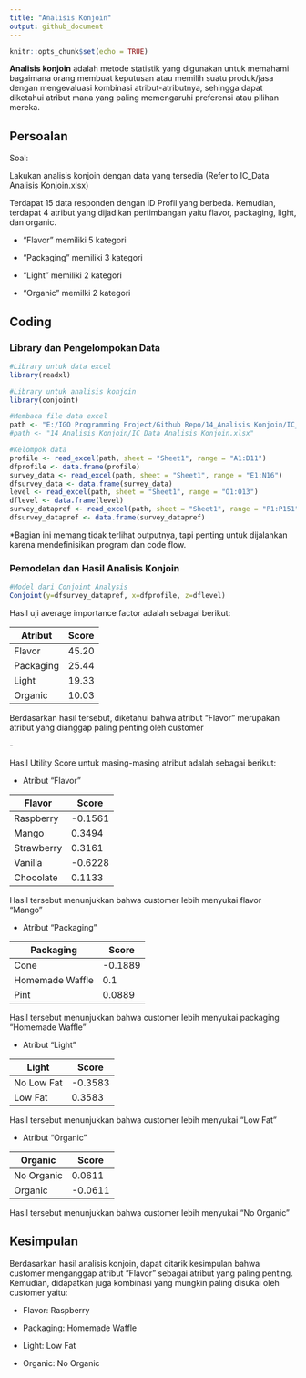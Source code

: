 ---
title: "Analisis Konjoin"
output: github_document
---

```{r setup, include=FALSE}
knitr::opts_chunk$set(echo = TRUE)
```

**Analisis konjoin** adalah metode statistik yang digunakan untuk memahami bagaimana orang membuat keputusan atau memilih suatu produk/jasa dengan mengevaluasi kombinasi atribut-atributnya, sehingga dapat diketahui atribut mana yang paling memengaruhi preferensi atau pilihan mereka.

## Persoalan

Soal:

Lakukan analisis konjoin dengan data yang tersedia (Refer to IC_Data Analisis Konjoin.xlsx)

Terdapat 15 data responden dengan ID Profil yang berbeda. Kemudian, terdapat 4 atribut yang dijadikan pertimbangan yaitu flavor, packaging, light, dan organic.

-   "Flavor" memiliki 5 kategori

-   "Packaging" memiliki 3 kategori

-   "Light" memiliki 2 kategori

-   "Organic" memilki 2 kategori

## Coding

### Library dan Pengelompokan Data

```{r}
#Library untuk data excel
library(readxl)

#Library untuk analisis konjoin
library(conjoint)

#Membaca file data excel
path <- "E:/IGO Programming Project/Github Repo/14_Analisis Konjoin/IC_Data Analisis Konjoin.xlsx"
#path <- "14_Analisis Konjoin/IC_Data Analisis Konjoin.xlsx"

#Kelompok data
profile <- read_excel(path, sheet = "Sheet1", range = "A1:D11")
dfprofile <- data.frame(profile)
survey_data <- read_excel(path, sheet = "Sheet1", range = "E1:N16")
dfsurvey_data <- data.frame(survey_data)
level <- read_excel(path, sheet = "Sheet1", range = "O1:O13")
dflevel <- data.frame(level)
survey_datapref <- read_excel(path, sheet = "Sheet1", range = "P1:P151")
dfsurvey_datapref <- data.frame(survey_datapref)
```

\*Bagian ini memang tidak terlihat outputnya, tapi penting untuk dijalankan karena mendefinisikan program dan code flow.

### Pemodelan dan Hasil Analisis Konjoin

```{r}
#Model dari Conjoint Analysis
Conjoint(y=dfsurvey_datapref, x=dfprofile, z=dflevel)
```

Hasil uji average importance factor adalah sebagai berikut:

| Atribut   | Score |
|-----------|-------|
| Flavor    | 45.20 |
| Packaging | 25.44 |
| Light     | 19.33 |
| Organic   | 10.03 |

Berdasarkan hasil tersebut, diketahui bahwa atribut "Flavor" merupakan atribut yang dianggap paling penting oleh customer

\-

Hasil Utility Score untuk masing-masing atribut adalah sebagai berikut:

-   Atribut "Flavor"

| Flavor     | Score   |
|------------|---------|
| Raspberry  | -0.1561 |
| Mango      | 0.3494  |
| Strawberry | 0.3161  |
| Vanilla    | -0.6228 |
| Chocolate  | 0.1133  |

Hasil tersebut menunjukkan bahwa customer lebih menyukai flavor "Mango"

-   Atribut "Packaging"

| Packaging       | Score   |
|-----------------|---------|
| Cone            | -0.1889 |
| Homemade Waffle | 0.1     |
| Pint            | 0.0889  |

Hasil tersebut menunjukkan bahwa customer lebih menyukai packaging "Homemade Waffle"

-   Atribut "Light"

| Light      | Score   |
|------------|---------|
| No Low Fat | -0.3583 |
| Low Fat    | 0.3583  |

Hasil tersebut menunjukkan bahwa customer lebih menyukai "Low Fat"

-   Atribut "Organic"

| Organic    | Score   |
|------------|---------|
| No Organic | 0.0611  |
| Organic    | -0.0611 |

Hasil tersebut menunjukkan bahwa customer lebih menyukai "No Organic"

## Kesimpulan

Berdasarkan hasil analisis konjoin, dapat ditarik kesimpulan bahwa customer menganggap atribut "Flavor" sebagai atribut yang paling penting. Kemudian, didapatkan juga kombinasi yang mungkin paling disukai oleh customer yaitu:

-   Flavor: Raspberry

-   Packaging: Homemade Waffle

-   Light: Low Fat

-   Organic: No Organic
